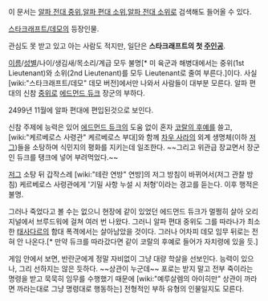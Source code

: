이 문서는 [[알파 전대 중위]],[[알파 편대 소위]],[[알파 전대 소위]]로 검색해도 들어올 수 있다.

[[스타크래프트/데모]]의 등장인물.

관심도 못 받고 있고 아는 사람도 적지만, 일단은 '''스타크래프트의 첫 [[주인공]]'''. 

[[이름]]/[[성별]]/나이/생김새/목소리/계급 모두 불명[* 미 육군과 해병대에서는 중위(1st Lieutenant)와 소위(2nd Lieutenant)를 모두 Lieutenant로 줄여 부른다.]이다. 사실 [wiki:"스타크래프트/데모" 데모 버전]에서만 나와서 사람들이 대부분 모른다. 알파 편대의 신참 [[중위]]로 [[에드먼드 듀크]] 장군의 부하다.

2499년 11월에 알파 편대에 편입된것으로 보인다.

신참 주제에 능력은 있어 [[에드먼드 듀크]]의 도움 없이 혼자 [[코랄의 후예]]를 쓸고, [wiki:"케르베로스 사령관" 케르베로스 부대]와 함께 [[차우 사라]]의  외계 생명체(이하 [[저그]])들을 소탕하며 식민지의 평화를 지키는데 일조한다. ~~그리고 위관급 장교면서 장군인 듀크를 탱크에 넣어 부려먹었다.~~

[[저그]] 소탕 뒤 갑작스레 [wiki:"테란 연방" 연방]의 저그 방침이 바뀌어서(저그 관찰 방침) 케르베로스 사령관에게 '기밀 사항 누설 시 처형'이라는 경고를 듣는다. 이후 행적은 불명. 

그러나 죽었다고 볼 수는 없으니 현장에 같이 있었던 에드먼드 듀크가 멀쩡히 살아 오리지널에서 브루드워에 걸쳐 여러 번 나왔다. 그러니 알파 편대 중위도 그를 따라나가 최소한 [[태사다르]]의 함대 폭격에서는 살아남았을 것이다. 그러나 어차피 데모 임무 뒤로는 전혀 안 나온다.[* 만약 듀크를 따라갔다면 같이 코랄의 후예로 들어가 자치령에 있을 듯.]

게임 안에서 보면, 반란군에게 정말 자비없이 그냥 대량 학살을 선보인다. 능력이 있으나, 그리 선하지는 않은 듯하다. ~~상관이 누군데~~ 포로는 받지 말고 전부 죽이라는 명령을 받고 묵묵히 임무를 수행했기 때문에 [wiki:"예루살렘의 아이히만" 상관이 까라면 까라는대로 그냥 명령대로 행동하는] 전형적인 부하 유형의 인물일지도 모른다.

